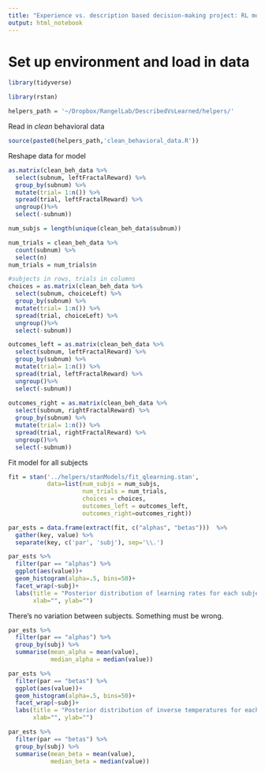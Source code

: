 ```yaml
---
title: "Experience vs. description based decision-making project: RL model fits onto behavioral data"
output: html_notebook
---
```


# Set up environment and load in data

```r
library(tidyverse)
```

```r
library(rstan)
```

```r
helpers_path = '~/Dropbox/RangelLab/DescribedVsLearned/helpers/'
```

Read in *clean* behavioral data

```r
source(paste0(helpers_path,'clean_behavioral_data.R'))
```

Reshape data for model

```r
as.matrix(clean_beh_data %>% 
  select(subnum, leftFractalReward) %>%
  group_by(subnum) %>%
  mutate(trial= 1:n()) %>%
  spread(trial, leftFractalReward) %>%
  ungroup()%>%
  select(-subnum))
```

```r
num_subjs = length(unique(clean_beh_data$subnum))

num_trials = clean_beh_data %>%
  count(subnum) %>%
  select(n)
num_trials = num_trials$n

#subjects in rows, trials in columns
choices = as.matrix(clean_beh_data %>% 
  select(subnum, choiceLeft) %>%
  group_by(subnum) %>%
  mutate(trial= 1:n()) %>%
  spread(trial, choiceLeft) %>%
  ungroup()%>%
  select(-subnum))

outcomes_left = as.matrix(clean_beh_data %>% 
  select(subnum, leftFractalReward) %>%
  group_by(subnum) %>%
  mutate(trial= 1:n()) %>%
  spread(trial, leftFractalReward) %>%
  ungroup()%>%
  select(-subnum))
  
outcomes_right = as.matrix(clean_beh_data %>% 
  select(subnum, rightFractalReward) %>%
  group_by(subnum) %>%
  mutate(trial= 1:n()) %>%
  spread(trial, rightFractalReward) %>%
  ungroup()%>%
  select(-subnum))
```

Fit model for all subjects

```r
fit = stan('../helpers/stanModels/fit_qlearning.stan', 
           data=list(num_subjs = num_subjs,
                     num_trials = num_trials,
                     choices = choices,
                     outcomes_left = outcomes_left,
                     outcomes_right=outcomes_right))
```

```r
par_ests = data.frame(extract(fit, c("alphas", "betas")))  %>%
  gather(key, value) %>%
  separate(key, c('par', 'subj'), sep='\\.')
```

```r
par_ests %>%
  filter(par == "alphas") %>%
  ggplot(aes(value))+
  geom_histogram(alpha=.5, bins=50)+
  facet_wrap(~subj)+
  labs(title = "Posterior distribution of learning rates for each subject",
       xlab="", ylab="")
```
There's no variation between subjects. Something must be wrong.

```r
par_ests %>%
  filter(par == "alphas") %>%
  group_by(subj) %>%
  summarise(mean_alpha = mean(value),
            median_alpha = median(value))
```


```r
par_ests %>%
  filter(par == "betas") %>%
  ggplot(aes(value))+
  geom_histogram(alpha=.5, bins=50)+
  facet_wrap(~subj)+
  labs(title = "Posterior distribution of inverse temperatures for each subject",
       xlab="", ylab="")
```

```r
par_ests %>%
  filter(par == "betas") %>%
  group_by(subj) %>%
  summarise(mean_beta = mean(value),
            median_beta = median(value))
```